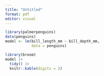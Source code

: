 ```yaml
---
title: "Untitled"
format: pdf
editor: visual
---
```


```r
library(palmerpenguins)
data(penguins)
model <- lm(bill_length_mm ~ bill_depth_mm,
            data = penguins)

library(broom)
model |> 
  tidy() |> 
  knitr::kable(digits = 2)
```